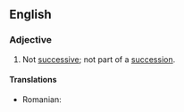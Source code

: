 ==English==

===Adjective===
{{en-adj}}

# Not [[successive]]; not part of a [[succession]].

====Translations====
{{trans-top|not successive}}
* Romanian: {{t|ro|nesuccesiv|m|n}}
{{trans-mid}}
{{trans-bottom}}